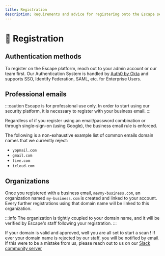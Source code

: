 ```yaml
---
title: Registration
description: Requirements and advice for registering onto the Escape security platform
---
```


# 👤 Registration

## Authentication methods

To register on the Escape platform, reach out to your admin account or our team first.
Our Authentication System is handled by [Auth0 by Okta](https://www.okta.com/okta-and-auth0/) and supports SSO, Identify Federation, SAML, etc. for Enterprise Users.

## Professional emails

:::caution
Escape is for professional use only. In order to start using our security platform, it is necessary to register with your business email.
:::

Regardless of if you register using an email/password combination or through single-sign-on (using Google), the business email rule is enforced.

The following is a non-exhaustive example list of common emails domain names that we currently reject:

- `yopmail.com`
- `gmail.com`
- `live.com`
- `icloud.com`

## Organizations

Once you registered with a business email, `me@my-business.com`, an organization named `my-business.com`
is created and linked to your account. Every further registrations using that domain name will be linked to this organization.

:::info
The organization is tightly coupled to your domain name, and it will be verified by Escape's staff following your registration.
:::

If your domain is valid and approved, well you are all set to start a scan ! If ever your domain name is rejected by our staff, you will be notified by email. If this were to be a mistake from us, please reach out to us on our [Slack community server](https://slack.escape.tech)
